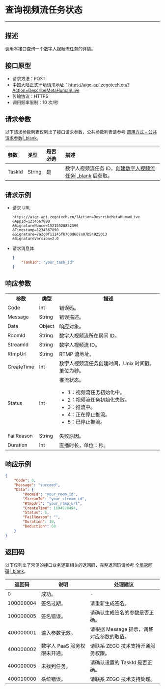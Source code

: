 

# 查询视频流任务状态

---

## 描述

调用本接口查询一个数字人视频流任务的详情。


## 接口原型

- 请求方法：POST
- 中国大陆正式环境请求地址：https://aigc-api.zegotech.cn/?Action=DescribeMetaHumanLive
- 传输协议：HTTPS
- 调用频率限制：10 次/秒


## 请求参数

以下请求参数列表仅列出了接口请求参数，公共参数列表请参考 [调用方式 - 公共请求参数\|_blank](#18534#4_1)。

| 参数   | 类型   | 是否必选 | 描述                                       |
| :----- | :----- | :------- | :----------------------------------------- |
| TaskId | String | 是       | 数字人视频流任务 ID，[创建数字人视频流任务\|_blank](!CreateMetaHumanLive) 后获取。 |

## 请求示例


- 请求 URL  

    ```
    https://aigc-api.zegotech.cn/?Action=DescribeMetaHumanLive
    &AppId=1234567890
    &SignatureNonce=15215528852396
    &Timestamp=1234567890
    &Signature=7a2c0f11145fb760d607a07b54825013
    &SignatureVersion=2.0
    ```

- 请求消息体  

    ```json
    {
        "TaskId": "your_task_id"
    }
    ```

## 响应参数

<table class="collapsible-table" >
  
<tbody><tr data-row-level="1">
<th>参数</th>
<th>类型</th>
<th>描述</th>
</tr>
<tr data-row-level="2">
<td>Code</td>
<td>Int</td>
<td>错误码。</td>
</tr>
<tr data-row-level="3">
<td>Message</td>
<td>String</td>
<td>错误描述。</td>
</tr>
<tr data-row-level="4" data-row-child="true">
<td>Data</td>
<td>Object</td>
<td>响应对象。</td>
</tr>
<tr data-row-level="4-1">
<td>RoomId</td>
<td>String</td>
<td>数字人视频流所在房间 ID。</td>
</tr>
<tr data-row-level="4-2">
<td>StreamId</td>
<td>String</td>
<td>数字人视频流 ID。</td>
</tr>
<tr data-row-level="4-3">
<td>RtmpUrl</td>
<td>String</td>
<td>RTMP 流地址。</td>
</tr>
<tr data-row-level="4-4">
<td>CreateTime</td>
<td>Int</td>
<td>数字人视频流任务创建时间，Unix 时间戳，单位为秒。</td>
</tr>
<tr data-row-level="4-5">
<td>Status</td>
<td>Int</td>
<td>推流状态。
<ul><li>1：视频流任务初始化中。
</li><li>2：视频流任务初始化失败。
</li><li>3：推流中。
</li><li>4：正在停止推流。
</li><li>5：已停止推流。</li></ul></td>
</tr>
<tr data-row-level="4-6">
<td>FailReason</td>
<td>String</td>
<td>失败原因。</td>
</tr>
<tr data-row-level="4-7">
<td>Duration</td>
<td>Int</td>
<td>直播时长，单位：秒。</td>
</tr>
</tbody></table>


## 响应示例


```json
{
    "Code": 0,
    "Message": "succeed",
    "Data": {
        "RoomId": "your_room_id",
        "StreamId": "your_stream_id",
        "RtmpUrl": "your_rtmp_url",
        "CreateTime": 1694598494,
        "Status": 5,
        "FailReason": "",
        "Duration": 10,
        "Deduction": 68
    }
}
```

## 返回码

以下仅列出了常见的接口业务逻辑相关的返回码，完整返回码请参考 [全局返回码\|_blank](#18574)。

| 返回码 | 说明 | 处理建议 |
| -- | -- | -- |
| 0 | 成功。| -|
| 100000004 | 签名过期。| 请重新生成签名。|
| 100000005 | 签名错误。| 请确认生成签名的参数是否正确。|
| 400000001 | 输入参数无效。| 请根据 Message 提示，调整对应参数的取值。|
| 400000002 | 数字人 PaaS 服务权限未开通。| 请联系 ZEGO 技术支持开通服务权限。|
| 400000005 | 未找到任务。 | 请确认设置的 TaskId 是否正确。 |
| 400010000 | 系统错误。| 请联系 ZEGO 技术支持处理。|
